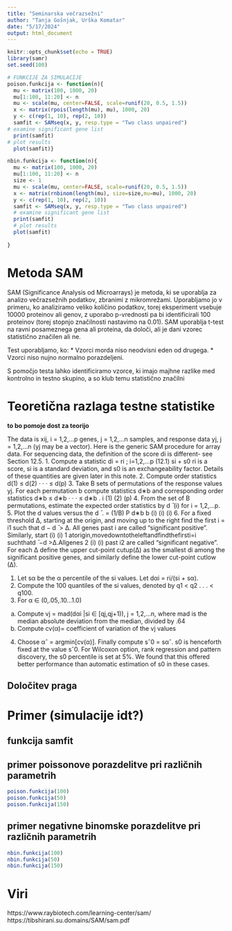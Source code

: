```yaml
---
title: "Seminarska večrazsežni"
author: "Tanja Gošnjak, Urška Komatar"
date: "5/17/2024"
output: html_document
---
```


```r
knitr::opts_chunk$set(echo = TRUE)
library(samr)
set.seed(100)
```


```r
# FUNKCIJE ZA SIMULACIJE
poison.funkcija <- function(n){
  mu <- matrix(100, 1000, 20)
  mu[1:100, 11:20] <- n
  mu <- scale(mu, center=FALSE, scale=runif(20, 0.5, 1.5))
  x <- matrix(rpois(length(mu), mu), 1000, 20)
  y <- c(rep(1, 10), rep(2, 10))
  samfit <- SAMseq(x, y, resp.type = "Two class unpaired")
# examine significant gene list
  print(samfit)
# plot results
  plot(samfit)}

nbin.funkcija <- function(n){
  mu <- matrix(100, 1000, 20)
  mu[1:100, 11:20] <- n
  size <- 1
  mu <- scale(mu, center=FALSE, scale=runif(20, 0.5, 1.5))
  x <- matrix(rnbinom(length(mu), size=size,mu=mu), 1000, 20)
  y <- c(rep(1, 10), rep(2, 10))
  samfit <- SAMseq(x, y, resp.type = "Two class unpaired")
  # examine significant gene list
  print(samfit)
  # plot results
  plot(samfit)
  
}


```
# Metoda SAM

SAM (Significance Analysis od Microarrays) je metoda, ki se uporablja za analizo večrazsežnih podatkov, zbranimi z mikromrežami. Uporabljamo jo v primeru, ko analiziramo veliko količino podatkov, torej eksperiment vsebuje 10000 proteinov ali genov, z uporabo p-vrednosti pa bi identificirali 100 proteinov (torej stopnjo značilnosti nastavimo na 0.01). SAM uporablja t-test na ravni posameznega gena ali proteina, da določi, ali je dani vzorec statistično značilen ali ne.

Test uporabljamo, ko:
* Vzorci morda niso neodvisni eden od drugega.
* Vzorci niso nujno normalno porazdeljeni.

S pomočjo testa lahko identificiramo vzorce, ki imajo majhne razlike med kontrolno in testno skupino, a so klub temu statistično značilni

# Teoretična razlaga testne statistike

**to bo pomoje dost za teorijo**

The data is xij, i = 1,2,...p genes, j = 1,2,...n samples, and response data yj, j = 1,2,...n (yj may be a vector).
Here is the generic SAM procedure for array data. For sequencing data, the definition of the score di is different- see Section 12.5.
1. Compute a statistic
di = ri ; i=1,2,...p (12.1) si + s0
ri is a score, si is a standard deviation, and s0 is an exchangeability factor. Details of these quantities are given later in this note.
2. Compute order statistics d(1) ≤ d(2) · · · ≤ d(p)
3. Take B sets of permutations of the response values yj. For each permutation b compute
statistics d∗b and corresponding order statistics d∗b ≤ d∗b · · · ≤ d∗b . i (1) (2) (p)
4. From the set of B permutations, estimate the expected order statistics by d ̄ (i)
for i = 1,2,...p.
5. Plot the d values versus the d ̄ .
= (1/B) P d∗b b (i)
(i) (i)
6. For a fixed threshold ∆, starting at the origin, and moving up to the right find the first i = i1
such that d − d ̄ > ∆. All genes past i are called “significant positive”. Similarly, start (i) (i) 1
atorigin,movedowntotheleftandfindthefirsti=i suchthatd ̄ −d >∆.Allgenes 2 (i) (i)
past i2 are called “significant negative”. For each ∆ define the upper cut-point cutup(∆) as the smallest di among the significant positive genes, and similarly define the lower cut-point cutlow (∆).


1. Let sα be the α percentile of the si values. Let dαi = ri/(si + sα).
2. Compute the 100 quantiles of the si values, denoted by q1 < q2 . . . < q100.
3. For α ∈ (0,.05,.10...1.0)
(a) Compute vj = mad(dαi |si ∈ [qj,qj+1)), j = 1,2,...n, where mad is the median absolute deviation from the median, divided by .64
(b) Compute cv(α)= coefficient of variation of the vj values
4. Choose αˆ = argmin[cv(α)]. Finally compute sˆ0 = sαˆ. s0 is henceforth fixed at the value sˆ0.
For Wilcoxon option, rank regression and pattern discovery, the s0 percentile is set at 5%. We found that this offered better performance than automatic estimation of s0 in these cases.

## Določitev praga





# Primer (simulacije idt?)

## funkcija samfit

## primer  poissonove porazdelitve pri različnih  parametrih

```r
poison.funkcija(100)
poison.funkcija(50)
poison.funkcija(150)
```

## primer negativne binomske porazdelitve pri različnih  parametrih

```r
nbin.funkcija(100)
nbin.funkcija(50)
nbin.funkcija(150)
```

# Viri
https://www.raybiotech.com/learning-center/sam/
https://tibshirani.su.domains/SAM/sam.pdf
